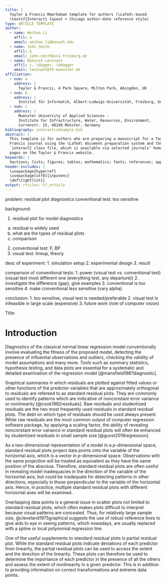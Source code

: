 ```yaml
---
title: |
  Taylor & Francis Rmarkdown template for authors (\LaTeX\-based 
  \textsf{Interact} layout + Chicago author-date reference style)
type: ARTICLE TEMPLATE
author:
  - name: Weihao Li
    affil: a
    email: weihao.li@monash.edu
  - name: John Smith
    affil: b
    email: john.smith@uni-freiburg.de
  - name: Dominik Leutnant
    affil: c, \dagger, \ddagger
    email: leutnant@fh-muenster.de
affiliation:
  - num: a
    address: |
      Taylor & Francis, 4 Park Square, Milton Park, Abingdon, UK
  - num: b
    address: |
      Institut für Informatik, Albert-Ludwigs-Universität, Freiburg, Germany
  - num: c
    address: |
      Muenster University of Applied Sciences - 
      Institute for Infrastructure, Water, Resources, Environment,
      Correnstr. 25, 48149 Münster, Germany
bibliography: interactcadsample.bib
abstract: |
  This template is for authors who are preparing a manuscript for a Taylor & 
  Francis journal using the \LaTeX\ document preparation system and the 
  `interact} class file, which is available via selected journals' home 
  pages on the Taylor & Francis website.
keywords: |
  Sections; lists; figures; tables; mathematics; fonts; references; appendices
header-includes: |
  \usepackage{hyperref}
  \usepackage[utf8]{inputenc}
  \def\tightlist{}
output: rticles::tf_article
---
```


problem: residual plot diagnostics
conventional test: too sensitive

background: 

<!-- week 1 -->
1. residual plot for model diagnostics

a. residual is widely used
b. what are the types of residual plots
c. comparison

<!-- week 2 -->
2. conventional test: F, BP
3. visual test: lineup, theory

<!-- week 4 -->
desc of experiment:
1. simulation setup
2. experimental design
3. result

<!-- week 3 -->
comparison of conventional tests:
1. power (visual test vs. conventional test)
(visual test most different one (everything test, any departure))
2. investigate the difference (gap), give examples
3. conventional is too sensitive
4. make conventional less sensitive (vary alpha)


<!-- last week -->
conclusion:
1. too sensitive, visual test is needed/preferable
2. visual test is infeasible in large scale (expensive)
3. future work (role of computer vision)


Title: 



# Introduction

Diagnostics of the classical normal linear regression model conventionally involve evaluating the fitness of the proposed model, detecting the presence of influential observations and outliers, checking the validity of model assumptions and many more. Tools such as summary statistics, hypothesis testing, and data plots are essential for a systematic and detailed examination of the regression model [@mansfield1987diagnostic].

Graphical summaries in which residuals are plotted against fitted values or other functions of the predictor variables that are approximately orthogonal to residuals are refereed to as standard residual plots. They are commonly used to identify patterns which are indicative of nonconstant error variance or nonlinearity [@cook1982residuals]. Raw residuals and studentized residuals are the two most frequently used residuals in standard residual plots. The debt on which type of residuals should be used always present. While raw residuals are the most common output of computer regression software package, by applying a scaling factor, the ability of revealing nonconstant error variance in standard residual plots will often be enhanced by studentized residuals in small sample size [@gunst2018regression]. 

As a two-dimensional representation of a model in a $p$-dimensional space, standard residual plots project  data points onto the variable of the horizontal axis, which is a vector in $p$-dimensional space. Observations with the same projection will be treated as equivalent as they have the same position of the abscissa. Therefore, standard residual plots are often useful in revealing model inadequacies in the direction of the variable of the horizontal axis, but could be inadequate for detecting patterns in other directions, especially in those perpendicular to the variable of the horizontal axis. Hence, in practice, multiple standard residual plots with different horizontal axes will be examined.


<!-- large sample size-->
Overlapping data points is a general issue in scatter plots not limited to standard residual plots, which often makes plots difficult to interpret because visual patterns are concealed. Thus, for relatively large sample size, @cleveland1975graphical suggests the use of robust reference lines to give aids to eye in seeing patterns, which nowadays, are usually replaced with a spline or local polynomial regression line.


One of the useful supplements to standard residual plots is partial residual plot. While the standard residual plots indicate deviations of each predictor from linearity, the partial residual plots can be used to access the extent and the direction of the linearity. These plots can therefore be used to determine the importance of each predictor in the presence of all the others and assess the extent of nonlinearity in a given predictor. This is in addition to providing information on correct transformations and extreme data points. 



